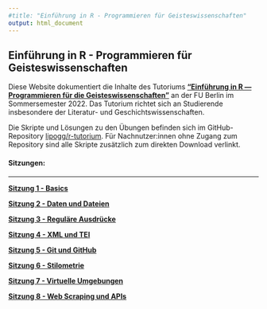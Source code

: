 ```yaml
---
#title: "Einführung in R - Programmieren für Geisteswissenschaften"
output: html_document
---
```


## Einführung in R - Programmieren für Geisteswissenschaften

Diese Website dokumentiert die Inhalte des Tutoriums **["Einführung in R — Programmieren für die Geisteswissenschaften"](https://www.fu-berlin.de/vv/de/lv/734035)** an der FU Berlin im Sommersemester 2022. Das Tutorium richtet sich an Studierende insbesondere der Literatur- und Geschichtswissenschaften.

Die Skripte und Lösungen zu den Übungen befinden sich im GitHub-Repository [lipogg/r-tutorium](https://github.com/lipogg/r-tutorium). Für Nachnutzer:innen ohne Zugang zum Repository sind alle Skripte zusätzlich zum direkten Download verlinkt. 

#### Sitzungen:

----------------
**[Sitzung 1 - Basics](tutorium1_250422_basics.html)** 

**[Sitzung 2 - Daten und Dateien](tutorium2_020522_dateien.html)**

**[Sitzung 3 - Reguläre Ausdrücke](tutorium3_09052022_regex.html)**

**[Sitzung 4 - XML und TEI](tutorium4_16052022_xml.html)**

**[Sitzung 5 - Git und GitHub](tutorium5_230522_github.html)**

**[Sitzung 6 - Stilometrie](tutorium6_130622_stilometrie.html)**

**[Sitzung 7 - Virtuelle Umgebungen](tutorium7_200622_virtuelle_umgebungen.html)**

**[Sitzung 8 - Web Scraping und APIs](tutorium8_27062022_webscraping.html)**



